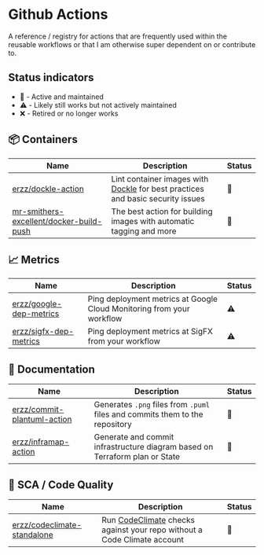 # Github Actions

A reference / registry for actions that are frequently used within the reusable workflows or that I
am otherwise super dependent on or contribute to.

## Status indicators

- :green_heart: - Active and maintained
- :warning: - Likely still works but not actively maintained
- :x: - Retired or no longer works

## :package: Containers

| Name                                                                               | Description                                                                                                              | Status        |
| ---------------------------------------------------------------------------------- | ------------------------------------------------------------------------------------------------------------------------ | ------------- |
| [erzz/dockle-action](https://github.com/erzz/dockle-action)                        | Lint container images with [Dockle](https://github.com/goodwithtech/dockle) for best practices and basic security issues | :green_heart: |
| [mr-smithers-excellent/docker-build-push](mr-smithers-excellent/docker-build-push) | The best action for building images with automatic tagging and more                                                      | :green_heart: |

## :chart_with_upwards_trend: Metrics

| Name                                                                  | Description                                                           | Status    |
| --------------------------------------------------------------------- | --------------------------------------------------------------------- | --------- |
| [erzz/google-dep-metrics](https://github.com/erzz/google-dep-metrics) | Ping deployment metrics at Google Cloud Monitoring from your workflow | :warning: |
| [erzz/sigfx-dep-metrics](https://github.com/erzz/sigfx-dep-metrics/)  | Ping deployment metrics at SigFX from your workflow                   | :warning: |

## :notebook: Documentation

| Name                                                                          | Description                                                                  | Status        |
| ----------------------------------------------------------------------------- | ---------------------------------------------------------------------------- | ------------- |
| [erzz/commit-plantuml-action](https://github.com/erzz/commit-plantuml-action) | Generates `.png` files from `.puml` files and commits them to the repository | :green_heart: |
| [erzz/inframap-action](https://github.com/erzz/inframap-action)               | Generate and commit infrastructure diagram based on Terraform plan or State  | :green_heart: |

## :mag_right: SCA / Code Quality

| Name                                                                          | Description                                                                                                | Status        |
| ----------------------------------------------------------------------------- | ---------------------------------------------------------------------------------------------------------- | ------------- |
| [erzz/codeclimate-standalone](https://github.com/erzz/codeclimate-standalone) | Run [CodeClimate](https://codeclimate.com/quality) checks against your repo without a Code Climate account | :green_heart: |

